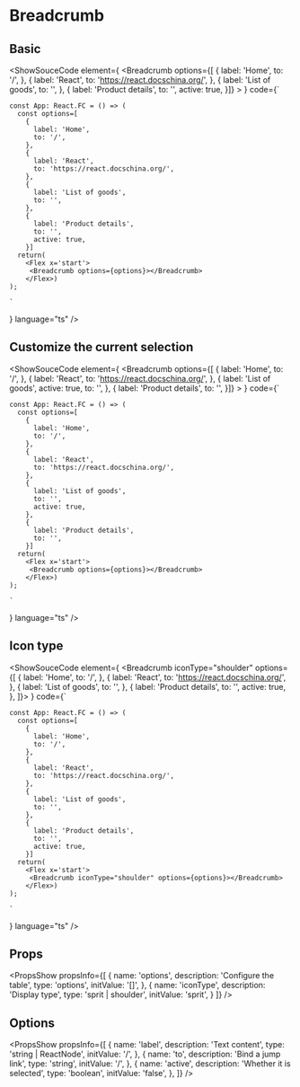
# Breadcrumb

## Basic

<ShowSouceCode
  element={
    <Flex x='start'>
      <Breadcrumb options={[
        {
          label: 'Home',
          to: '/',
        },
        {
          label: 'React',
          to: 'https://react.docschina.org/',
        },
        {
          label: 'List of goods',
          to: '',
        },
        {
          label: 'Product details',
          to: '',
          active: true,
        }]} >
        </Breadcrumb>
    </Flex>
  }
  code={`

    const App: React.FC = () => (
      const options=[
        {
          label: 'Home',
          to: '/',
        },
        {
          label: 'React',
          to: 'https://react.docschina.org/',
        },
        {
          label: 'List of goods',
          to: '',
        },
        {
          label: 'Product details',
          to: '',
          active: true,
        }]
      return(
        <Flex x='start'>
         <Breadcrumb options={options}></Breadcrumb>
        </Flex>)
    );

    `
  }
  language="ts"
  />

## Customize the current selection
<ShowSouceCode
  element={
    <Flex x='start'>
      <Breadcrumb options={[
        {
          label: 'Home',
          to: '/',
        },
        {
          label: 'React',
          to: 'https://react.docschina.org/',
        },
        {
          label: 'List of goods',
          active: true,
          to: '',
        },
        {
          label: 'Product details',
          to: '',
        }]} >
        </Breadcrumb>
    </Flex>
  }
  code={`

    const App: React.FC = () => (
      const options=[
        {
          label: 'Home',
          to: '/',
        },
        {
          label: 'React',
          to: 'https://react.docschina.org/',
        },
        {
          label: 'List of goods',
          to: '',
          active: true,
        },
        {
          label: 'Product details',
          to: '',
        }]
      return(
        <Flex x='start'>
         <Breadcrumb options={options}></Breadcrumb>
        </Flex>)
    );

    `
  }
  language="ts"
  />


## Icon type
<ShowSouceCode
  element={
    <Flex x='start'>
      <Breadcrumb iconType="shoulder" options={[
          {
            label: 'Home',
            to: '/',
          },
          {
            label: 'React',
            to: 'https://react.docschina.org/',
          },
          {
            label: 'List of goods',
            to: '',
          },
          {
            label: 'Product details',
            to: '',
            active: true,
          },
        ]}></Breadcrumb>
    </Flex>
  }
  code={`

    const App: React.FC = () => (
      const options=[
        {
          label: 'Home',
          to: '/',
        },
        {
          label: 'React',
          to: 'https://react.docschina.org/',
        },
        {
          label: 'List of goods',
          to: '',
        },
        {
          label: 'Product details',
          to: '',
          active: true,
        }]
      return(
        <Flex x='start'>
         <Breadcrumb iconType="shoulder" options={options}></Breadcrumb>
        </Flex>)
    );

    `
  }
  language="ts"
  />


## Props
<PropsShow propsInfo={[
  {
    name: 'options',
    description: 'Configure the table',
    type: 'options',
    initValue: '[]',
  },
  {
    name: 'iconType',
    description: 'Display type',
    type: 'sprit | shoulder',
    initValue: 'sprit',
  }
]} />

## Options
<PropsShow propsInfo={[
  {
    name: 'label',
    description: 'Text content',
    type: 'string | ReactNode',
    initValue: '/',
  },
  {
    name: 'to',
    description: 'Bind a jump link',
    type: 'string',
    initValue: '/',
  },
  {
    name: 'active',
    description: 'Whether it is selected',
    type: 'boolean',
    initValue: 'false',
  },
]} />
